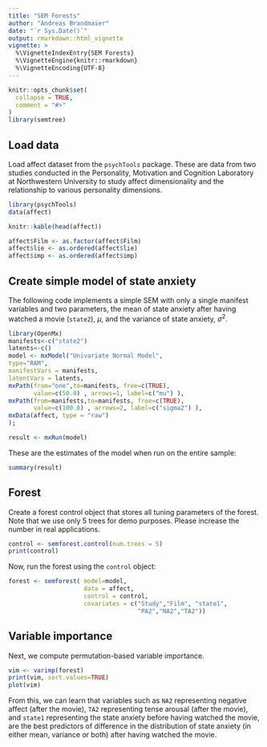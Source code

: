```yaml
---
title: "SEM Forests"
author: "Andreas Brandmaier"
date: "`r Sys.Date()`"
output: rmarkdown::html_vignette
vignette: >
  %\VignetteIndexEntry{SEM Forests}
  %\VignetteEngine{knitr::rmarkdown}
  %\VignetteEncoding{UTF-8}
---
```


```r
knitr::opts_chunk$set(
  collapse = TRUE,
  comment = "#>"
)
library(semtree)
```

## Load data

Load affect dataset from the `psychTools` package. These are data from two studies conducted in the Personality, Motivation and Cognition Laboratory at Northwestern University to  study affect dimensionality and the relationship to various personality dimensions.

```r
library(psychTools)
data(affect)

knitr::kable(head(affect))

affect$Film <- as.factor(affect$Film)
affect$lie <- as.ordered(affect$lie)
affect$imp <- as.ordered(affect$imp)
```

## Create simple model of state anxiety

The following code implements a simple SEM with only a single manifest variables and two parameters, the mean of state anxiety after having watched a movie (`state2`), $\mu$, and the variance of state anxiety, $\sigma^2$.

```r
library(OpenMx)
manifests<-c("state2")
latents<-c()
model <- mxModel("Univariate Normal Model", 
type="RAM",
manifestVars = manifests,
latentVars = latents,
mxPath(from="one",to=manifests, free=c(TRUE), 
       value=c(50.0) , arrows=1, label=c("mu") ),
mxPath(from=manifests,to=manifests, free=c(TRUE), 
       value=c(100.0) , arrows=2, label=c("sigma2") ),
mxData(affect, type = "raw")
);

result <- mxRun(model)
```

These are the estimates of the model when run on the entire sample:

```r
summary(result)
```

## Forest

Create a forest control object that stores all tuning parameters of the forest. Note that we use only 5 trees for demo purposes. Please increase the number in real applications.

```r
control <- semforest.control(num.trees = 5)
print(control)
```

Now, run the forest using the `control` object:

```r
forest <- semforest( model=model,
                     data = affect, 
                     control = control,
                     covariates = c("Study","Film", "state1",
                                    "PA2","NA2","TA2"))
```

## Variable importance

Next, we compute permutation-based variable importance.

```r
vim <- varimp(forest)
print(vim, sort.values=TRUE)
plot(vim)
```

From this, we can learn that variables such as `NA2` representing negative affect (after the movie), `TA2` representing tense arousal (after the movie), and `state1` representing the state anxiety before having watched the movie, are the best predictors of difference in the distribution of state anxiety (in either mean, variance or both) after having watched the movie. 